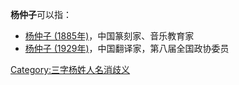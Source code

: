 '''杨仲子'''可以指：
* [[杨仲子_(1885年)|杨仲子 (1885年)]]，中国篆刻家、音乐教育家
* [[杨仲子_(1929年)|杨仲子 (1929年)]]，中国翻译家，第八届全国政协委员

{{disambig}}

[[Category:三字杨姓人名消歧义|Category:三字杨姓人名消歧义]]